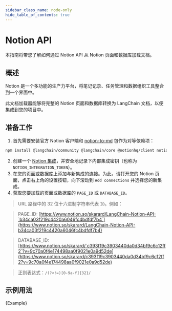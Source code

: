```yaml
---
sidebar_class_name: node-only
hide_table_of_contents: true
---
```


# Notion API

本指南将带您了解如何通过 Notion API 从 Notion 页面和数据库加载文档。

## 概述

Notion 是一个多功能的生产力平台，将笔记记录、任务管理和数据组织工具整合到一个界面中。

此文档加载器能够将完整的 Notion 页面和数据库转换为 LangChain 文档，以便集成到您的项目中。

## 准备工作

1. 首先需要安装官方 Notion 客户端和 [notion-to-md](https://www.npmjs.com/package/notion-to-md) 包作为对等依赖项：

```bash npm2yarn
npm install @langchain/community @langchain/core @notionhq/client notion-to-md
```

2. 创建一个 [Notion 集成](https://www.notion.so/my-integrations)，并安全地记录下内部集成密钥（也称为 `NOTION_INTEGRATION_TOKEN`）。
3. 在您的页面或数据库上添加与新集成的连接。为此，请打开您的 Notion 页面，点击右上角的设置按钮，向下滚动到 `Add connections` 并选择您的新集成。
4. 获取您要加载的页面或数据库的 `PAGE_ID` 或 `DATABASE_ID`。

> URL 路径中的 32 位十六进制字符串代表 `ID`。例如：

> PAGE_ID: [https://www.notion.so/skarard/LangChain-Notion-API-`b34ca03f219c4420a6046fc4bdfdf7b4`](https://www.notion.so/skarard/LangChain-Notion-API-b34ca03f219c4420a6046fc4bdfdf7b4)

> DATABASE_ID: [https://www.notion.so/skarard/`c393f19c3903440da0d34bf9c6c12ff2`?v=9c70a0f4e174498aa0f9021e0a9d52de](https://www.notion.so/skarard/c393f19c3903440da0d34bf9c6c12ff2?v=9c70a0f4e174498aa0f9021e0a9d52de)

> 正则表达式：`/(?<!=)[0-9a-f]{32}/`

## 示例用法


<CodeBlock language="typescript">{Example}</CodeBlock>
